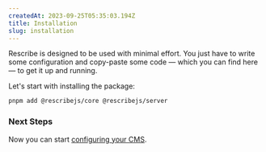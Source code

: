 ```yaml
---
createdAt: 2023-09-25T05:35:03.194Z
title: Installation
slug: installation
---
```


Rescribe is designed to be used with minimal effort. You just have to write some configuration and copy-paste some code — which you can find here — to get it up and running.

Let's start with installing the package:

```bash
pnpm add @rescribejs/core @rescribejs/server
```

### Next Steps

Now you can start [configuring your CMS](/docs/config).
